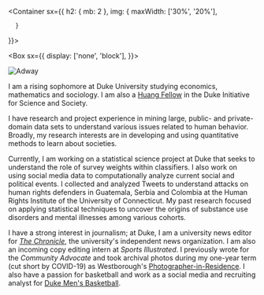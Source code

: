 
<Container
  sx={{
    h2: { mb: 2 },
    img: {
        maxWidth: ['30%', '20%'],
        
      }
  }}>

<Box sx={{
  display: ['none', 'block'],
}}>

![Adway](/adway.png)

</Box>

<div>

I am a rising sophomore at Duke University studying economics, mathematics and sociology. I am also a [Huang Fellow](https://scienceandsociety.duke.edu/learn/undergraduate-programs/huang-fellows-program/profiles-of-huang-fellows/) in the Duke Initiative for Science and Society.

I have research and project experience in mining large, public- and private-domain data sets to understand various issues related to human behavior. Broadly, my research interests are in developing and using quantitative methods to learn about societies.

Currently, I am working on a statistical science project at Duke that seeks to understand the role of survey weights within classifiers. I also work on using social media data to computationally analyze current social and political events. I collected and analyzed Tweets to understand attacks on human rights defenders in Guatemala, Serbia and Colombia at the Human Rights Institute of the University of Connecticut. My past research focused on applying statistical techniques to uncover the origins of substance use disorders and mental illnesses among various cohorts.

I have a strong interest in journalism; at Duke, I am a university news editor for [_The Chronicle_](https://dukechronicle.com/staff/adway-s-wadekar), the university's independent news organization. I am also an incoming copy editing intern at _Sports Illustrated_. I previously wrote for the _Community Advocate_ and took archival photos during my one-year term (cut short by COVID-19) as Westborough's [Photographer-in-Residence](https://www.instagram.com/thewestborougharchive/). I also have a passion for basketball and work as a social media and recruiting analyst for [Duke Men's Basketball](https://twitter.com/DukeMBB).

</div>

</Container>
